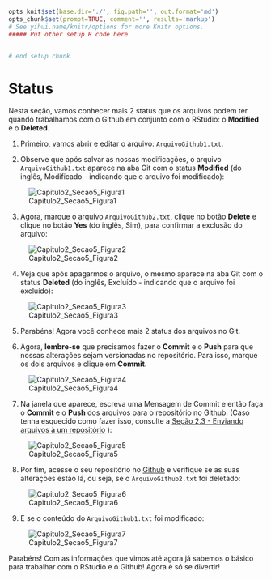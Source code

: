 ```r
opts_knit$set(base.dir='./', fig.path='', out.format='md')
opts_chunk$set(prompt=TRUE, comment='', results='markup')
# See yihui.name/knitr/options for more Knitr options.
##### Put other setup R code here


# end setup chunk
```
# Status

Nesta seção, vamos conhecer mais 2 status que os arquivos podem ter quando trabalhamos com o Github em conjunto com o RStudio: o **Modified** e o **Deleted**.

1) Primeiro, vamos abrir e editar o arquivo: ``ArquivoGithub1.txt``.

2) Observe que após salvar as nossas modificações, o arquivo ``ArquivoGithub1.txt`` aparece na aba Git com o status **Modified** (do inglês, Modificado - indicando que o arquivo foi modificado):

![Capitulo2_Secao5_Figura1](figuras/Capitulo2_Secao5_Figura1.png)

3) Agora, marque o arquivo ``ArquivoGithub2.txt``, clique no botão **Delete** e clique no botão **Yes** (do inglês, Sim), para confirmar a exclusão do arquivo:

![Capitulo2_Secao5_Figura2](figuras/Capitulo2_Secao5_Figura2.png)

4) Veja que após apagarmos o arquivo, o mesmo aparece na aba Git com o status **Deleted** (do inglês, Excluído - indicando que o arquivo foi excluído):

![Capitulo2_Secao5_Figura3](figuras/Capitulo2_Secao5_Figura3.png)

5) Parabéns! Agora você conhece mais 2 status dos arquivos no Git. 

6) Agora, **lembre-se** que precisamos fazer o **Commit** e o **Push** para que nossas alterações sejam versionadas no repositório. Para isso, marque os dois arquivos e clique em **Commit**.

![Capitulo2_Secao5_Figura4](figuras/Capitulo2_Secao5_Figura4.png)

7) Na janela que aparece, escreva uma Mensagem de Commit e então faça o **Commit** e o **Push** dos arquivos para o repositório no Github.
(Caso tenha esquecido como fazer isso, consulte a [Seção 2.3 - Enviando arquivos à um repositório](example3.md) ):

![Capitulo2_Secao5_Figura5](figuras/Capitulo2_Secao5_Figura5.png)

8) Por fim, acesse o seu repositório no [Github](https://github.com/) e verifique se as suas alterações estão lá, ou seja, se o ``ArquivoGithub2.txt`` foi deletado:

![Capitulo2_Secao5_Figura6](figuras/Capitulo2_Secao5_Figura6.png)

9) E se o conteúdo do ``ArquivoGithub1.txt`` foi modificado:

![Capitulo2_Secao5_Figura7](figuras/Capitulo2_Secao5_Figura7.png)

Parabéns! Com as informações que vimos até agora já sabemos o básico para trabalhar com o RStudio e o Github! Agora é só se divertir!
